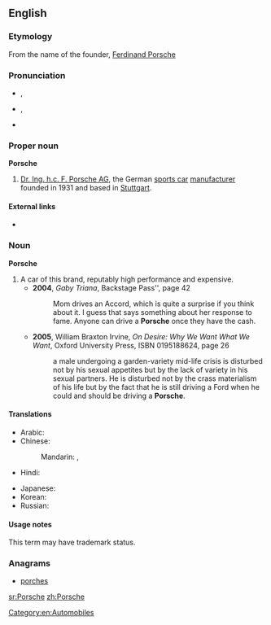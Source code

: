 ==English==

===Etymology===
From the name of the founder, [[w:Ferdinand Porsche|Ferdinand Porsche]]

===Pronunciation===
* {{a|UK}} {{IPA|/ˈpɔːʃ/|/ˈpɔːʃ.ə/|/ˈpɔːʃ.i/}}, {{SAMPA|/"pO:S/|/"pO:S.@/|/"pO:S.i/}}
* {{a|US}} {{IPA|/ˈpɔɹʃ/|/ˈpɔɹʃ.ə/|/ˈpɔɹʃ.i/}}, {{SAMPA|/"pOr\S/|/"pOr\S.@/|/"pOr\S.i/}}
* {{audio|en-us-Porsche.ogg|Audio (US)}}
{{rfap|UK|UK}}

===Proper noun===
'''Porsche'''

# [[w:Porsche|Dr. Ing. h.c. F. Porsche AG]], the German [[sports car]] [[manufacturer]] founded in 1931 and based in [[Stuttgart]].

====External links====
* {{pedialite}}

===Noun===
'''Porsche'''

# A car of this brand, reputably high performance and expensive.
#* '''2004''', ''Gaby Triana'', Backstage Pass'', page 42
#*: Mom drives an Accord, which is quite a surprise if you think about it. I guess that says something about her response to fame. Anyone can drive a '''Porsche''' once they have the cash.
#* '''2005''', William Braxton Irvine, ''On Desire:<!--colon in original--> Why We Want What We Want'', Oxford University Press, ISBN 0195188624, page 26
#*: a male undergoing a garden-variety mid-life crisis is disturbed not by his sexual appetites but by the lack of variety in his sexual partners. He is disturbed not by the crass materialism of his life but by the fact that he is still driving a Ford when he could and should be driving a '''Porsche'''.

====Translations====
{{trans-top|car of this brand}}
* Arabic: {{t|ar|بورش|m|tr=bursh|sc=Arab}}
* Chinese:
*: Mandarin: {{t|zh|保時捷|sc=Hani}}, {{t|zh|保时捷|tr=Bǎoshíjié|sc=Hani}}
* Hindi: {{t|hi|पॉर्श|tr=porś|sc=Deva}}
{{trans-mid}}
* Japanese: {{t|ja|ポルシェ|tr=Porushe|sc=Jpan}}
* Korean: {{t|ko|포르쉐|tr=Poreuswe|sc=Kore}}
* Russian: {{t|ru|Порше|f|tr=Pórše|sc=Cyrl}}
{{trans-bottom}}

====Usage notes====
This term may have trademark status.

===Anagrams===
* [[porches#English|porches]]

[[Category:en:Automobiles]]

[[sr:Porsche]]
[[zh:Porsche]]